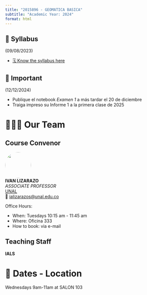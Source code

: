 ```yaml
---
title: "2015896 - GEOMATICA BASICA"
subtitle: "Academic Year: 2024"
format: html
---
```


::: {.callout-important collapse=false}
## 📢 Syllabus

(09/08/2023)

- [🗓️ Know the syllabus here](/2024/syllabus.qmd)

:::

::: {.callout-note collapse=false}
## 📢 Important

(12/12/2024)

- Publique el notebook *Examen 1* a más tardar el 20 de diciembre
- Traiga impreso su Informe 1 a la primera clase de 2025
:::


# 🧑🏻‍🏫 Our Team

::: {.panel-tabset}
## Course Convenor


![](/figures/people/ials.png){fig-align="left" fig-alt="Photo of IVAN LIZARAZO" style="object-fit: cover;width:6em;height:6em;border-radius: 50%;"}  
**IVAN LIZARAZO** <br/>
_ASSOCIATE PROFESSOR_ <br/>
[UNAL](#)</a><br/>
📧 [ializarazos@unal.edu.co](mailto:)

Office Hours: 

- When: Tuesdays 10:15 am - 11:45 am
- Where: Oficina 333
- How to book: via e-mail

## Teaching Staff

**IALS**


:::

# 📍 Dates - Location

Wednesdays 9am-11am at SALON 103
